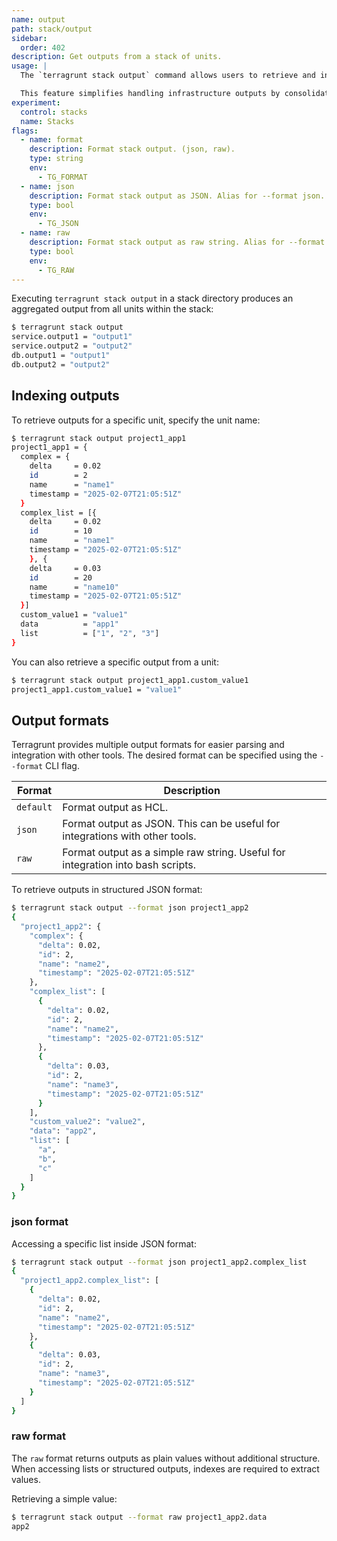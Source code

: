 ```yaml
---
name: output
path: stack/output
sidebar:
  order: 402
description: Get outputs from a stack of units.
usage: |
  The `terragrunt stack output` command allows users to retrieve and interact with outputs from multiple units within a Terragrunt stack.

  This feature simplifies handling infrastructure outputs by consolidating them into a single view.
experiment:
  control: stacks
  name: Stacks
flags:
  - name: format
    description: Format stack output. (json, raw).
    type: string
    env:
      - TG_FORMAT
  - name: json
    description: Format stack output as JSON. Alias for --format json.
    type: bool
    env:
      - TG_JSON
  - name: raw
    description: Format stack output as raw string. Alias for --format raw.
    type: bool
    env:
      - TG_RAW
---
```


Executing `terragrunt stack output` in a stack directory produces an aggregated output from all units within the stack:

```bash
$ terragrunt stack output
service.output1 = "output1"
service.output2 = "output2"
db.output1 = "output1"
db.output2 = "output2"
```

## Indexing outputs

To retrieve outputs for a specific unit, specify the unit name:

```bash
$ terragrunt stack output project1_app1
project1_app1 = {
  complex = {
    delta     = 0.02
    id        = 2
    name      = "name1"
    timestamp = "2025-02-07T21:05:51Z"
  }
  complex_list = [{
    delta     = 0.02
    id        = 10
    name      = "name1"
    timestamp = "2025-02-07T21:05:51Z"
    }, {
    delta     = 0.03
    id        = 20
    name      = "name10"
    timestamp = "2025-02-07T21:05:51Z"
  }]
  custom_value1 = "value1"
  data          = "app1"
  list          = ["1", "2", "3"]
}
```

You can also retrieve a specific output from a unit:

```bash
$ terragrunt stack output project1_app1.custom_value1
project1_app1.custom_value1 = "value1"
```

## Output formats

Terragrunt provides multiple output formats for easier parsing and integration with other tools. The desired format can be specified using the `--format` CLI flag.

| Format    | Description                                                                     |
|-----------|---------------------------------------------------------------------------------|
| `default` | Format output as HCL.                                                           |
| `json`    | Format output as JSON. This can be useful for integrations with other tools.    |
| `raw`     | Format output as a simple raw string. Useful for integration into bash scripts. |

To retrieve outputs in structured JSON format:

```bash
$ terragrunt stack output --format json project1_app2
{
  "project1_app2": {
    "complex": {
      "delta": 0.02,
      "id": 2,
      "name": "name2",
      "timestamp": "2025-02-07T21:05:51Z"
    },
    "complex_list": [
      {
        "delta": 0.02,
        "id": 2,
        "name": "name2",
        "timestamp": "2025-02-07T21:05:51Z"
      },
      {
        "delta": 0.03,
        "id": 2,
        "name": "name3",
        "timestamp": "2025-02-07T21:05:51Z"
      }
    ],
    "custom_value2": "value2",
    "data": "app2",
    "list": [
      "a",
      "b",
      "c"
    ]
  }
}
```

### json format

Accessing a specific list inside JSON format:

```bash
$ terragrunt stack output --format json project1_app2.complex_list
{
  "project1_app2.complex_list": [
    {
      "delta": 0.02,
      "id": 2,
      "name": "name2",
      "timestamp": "2025-02-07T21:05:51Z"
    },
    {
      "delta": 0.03,
      "id": 2,
      "name": "name3",
      "timestamp": "2025-02-07T21:05:51Z"
    }
  ]
}
```

### raw format

The `raw` format returns outputs as plain values without additional structure. When accessing lists or structured outputs, indexes are required to extract values.

Retrieving a simple value:

```bash
$ terragrunt stack output --format raw project1_app2.data
app2
```
